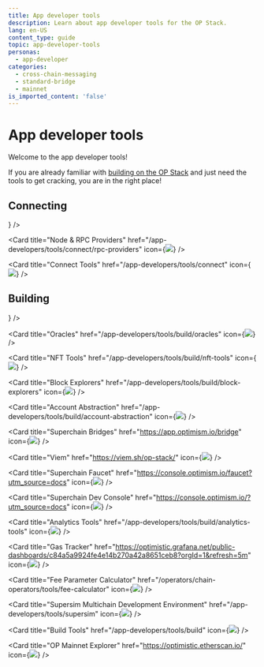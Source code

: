 ```yaml
---
title: App developer tools
description: Learn about app developer tools for the OP Stack.
lang: en-US
content_type: guide
topic: app-developer-tools
personas:
  - app-developer
categories:
  - cross-chain-messaging
  - standard-bridge
  - mainnet
is_imported_content: 'false'
---
```



# App developer tools

Welcome to the app developer tools!

If you are already familiar with [building on the OP Stack](/stack/getting-started) and just need the tools to get cracking, you are in the right place!

## Connecting

<Cards>
  <Card title="Networks and RPC Endpoints" href="/superchain/networks" icon={<img src="/img/icons/shapes.svg" />} />

  <Card title="Node & RPC Providers" href="/app-developers/tools/connect/rpc-providers" icon={<img src="/img/icons/shapes.svg" />} />

  <Card title="Connect Tools" href="/app-developers/tools/connect" icon={<img src="/img/icons/shapes.svg" />} />

</Cards>

## Building

<Cards>
  <Card title="Faucets" href="/app-developers/tools/build/faucets" icon={<img src="/img/icons/shapes.svg" />} />

  <Card title="Oracles" href="/app-developers/tools/build/oracles" icon={<img src="/img/icons/shapes.svg" />} />

  <Card title="NFT Tools" href="/app-developers/tools/build/nft-tools" icon={<img src="/img/icons/shapes.svg" />} />

  <Card title="Block Explorers" href="/app-developers/tools/build/block-explorers" icon={<img src="/img/icons/shapes.svg" />} />

  <Card title="Account Abstraction" href="/app-developers/tools/build/account-abstraction" icon={<img src="/img/icons/shapes.svg" />} />

  <Card title="Superchain Bridges" href="https://app.optimism.io/bridge" icon={<img src="/img/icons/shapes.svg" />} />

  <Card title="Viem" href="https://viem.sh/op-stack/" icon={<img src="/img/icons/shapes.svg" />} />

  <Card title="Superchain Faucet" href="https://console.optimism.io/faucet?utm_source=docs" icon={<img src="/img/icons/shapes.svg" />} />

  <Card title="Superchain Dev Console" href="https://console.optimism.io/?utm_source=docs" icon={<img src="/img/icons/shapes.svg" />} />

  <Card title="Analytics Tools" href="/app-developers/tools/build/analytics-tools" icon={<img src="/img/icons/shapes.svg" />} />

  <Card title="Gas Tracker" href="https://optimistic.grafana.net/public-dashboards/c84a5a9924fe4e14b270a42a8651ceb8?orgId=1&refresh=5m" icon={<img src="/img/icons/shapes.svg" />} />

  <Card title="Fee Parameter Calculator" href="/operators/chain-operators/tools/fee-calculator" icon={<img src="/img/icons/shapes.svg" />} />
  
  <Card title="Supersim Multichain Development Environment" href="/app-developers/tools/supersim" icon={<img src="/img/icons/shapes.svg" />} />

  <Card title="Build Tools" href="/app-developers/tools/build" icon={<img src="/img/icons/shapes.svg" />} />

  <Card title="OP Mainnet Explorer" href="https://optimistic.etherscan.io/" icon={<img src="/img/icons/shapes.svg" />} />
</Cards>
